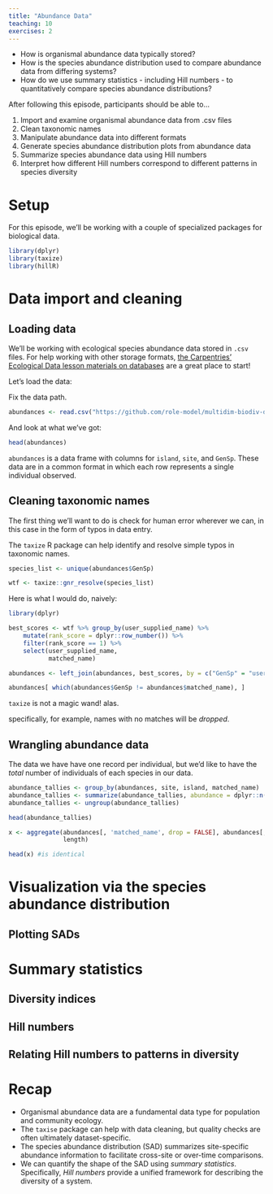 ```yaml
---
title: "Abundance Data"
teaching: 10
exercises: 2
---
```


:::::::::::::::::::::::::::::::::::::: questions 

- How is organismal abundance data typically stored?
- How is the species abundance distribution used to compare abundance data from differing systems?
- How do we use summary statistics - including Hill numbers - to quantitatively compare species abundance distributions?

::::::::::::::::::::::::::::::::::::::::::::::::

::::::::::::::::::::::::::::::::::::: objectives

After following this episode, participants should be able to...


1. Import and examine organismal abundance data from .csv files
1. Clean taxonomic names
2. Manipulate abundance data into different formats
2. Generate species abundance distribution plots from abundance data
3. Summarize species abundance data using Hill numbers
4. Interpret how different Hill numbers correspond to different patterns in species diversity




::::::::::::::::::::::::::::::::::::::::::::::::


# Setup

For this episode, we'll be working with a couple of specialized packages for biological data. 

```r

library(dplyr)
library(taxize)
library(hillR)

```

# Data import and cleaning

## Loading data

We'll be working with ecological species abundance data stored in `.csv` files. For help working with other storage formats, [the Carpentries' Ecological Data lesson materials on databases](https://datacarpentry.org/R-ecology-lesson/05-r-and-databases.html) are a great place to start!

Let's load the data:

::: instructor
Fix the data path.
:::


```r
abundances <- read.csv("https://github.com/role-model/multidim-biodiv-data/raw/abundance-edits/episodes/data/long_abundances.csv")

```

And look at what we've got:


```r

head(abundances)

```

`abundances` is a data frame with columns for `island`, `site`, and `GenSp`. These data are in a common format in which each row represents a single individual observed. 

## Cleaning taxonomic names

The first thing we'll want to do is check for human error wherever we can, in this case in the form of typos in data entry.

The `taxize` R package can help identify and resolve simple typos in taxonomic names. 

```r

species_list <- unique(abundances$GenSp)

wtf <- taxize::gnr_resolve(species_list)

```

Here is what I would do, naively:

```r
library(dplyr)

best_scores <- wtf %>% group_by(user_supplied_name) %>%
    mutate(rank_score = dplyr::row_number()) %>%
    filter(rank_score == 1) %>%
    select(user_supplied_name,
           matched_name)

abundances <- left_join(abundances, best_scores, by = c("GenSp" = "user_supplied_name"))

abundances[ which(abundances$GenSp != abundances$matched_name), ]

```

::: discussion

`taxize` is not a magic wand! alas.

specifically, for example, names with no matches will be _dropped_.

:::

## Wrangling abundance data

The data we have have one record per individual, but we'd like to have the _total_ number of individuals of each species in our data. 


```r

abundance_tallies <- group_by(abundances, site, island, matched_name)
abundance_tallies <- summarize(abundance_tallies, abundance = dplyr::n())
abundance_tallies <- ungroup(abundance_tallies)

head(abundance_tallies)

```

```r
x <- aggregate(abundances[, 'matched_name', drop = FALSE], abundances[, c('matched_name', 'site')], 
               length)

head(x) #is identical
```

# Visualization via the species abundance distribution

## Plotting SADs

# Summary statistics

## Diversity indices

## Hill numbers

## Relating Hill numbers to patterns in diversity



# Recap

::: keypoints

- Organismal abundance data are a fundamental data type for population and community ecology.
- The `taxise` package can help with data cleaning, but quality checks are often ultimately dataset-specific. 
- The species abundance distribution (SAD) summarizes site-specific abundance information to facilitate cross-site or over-time comparisons.
- We can quantify the shape of the SAD using *summary statistics*. Specifically, *Hill numbers* provide a unified framework for describing the diversity of a system.

:::
